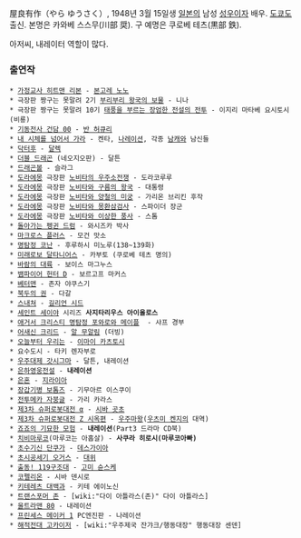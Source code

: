 屋良有作（やら ゆうさく）, 1948년 3월 15일생 [[일본]]의 남성 [[성우]]이자 배우. [[도쿄]]도 출신. 본명은 카와베 스스무(川部 奨). 구 예명은 쿠로베 테츠(黒部 鉄).

아저씨, 내레이터 역할이 많다.

=== 출연작 ===
 * [[가정교사 히트맨 리본]] - [[본고레 노노]]
 * 극장판 짱구는 못말려 2기 [[부리부리 왕국의 보물]] - 니나
 * 극장판 짱구는 못말려 10기 [[태풍을 부르는 장엄한 전설의 전투]] - 이지리 마타베 요시토시(비룡)
 * [[기동전사 건담 00]] - [[반 허큐리]]
 * [[내 시체를 넘어서 가라]] - 켄타, [[나레이션]], 각종 [[남캐]]와 남신들
 * [[닥터후]] - [[달렉]]
 * [[더블 드래곤]] (네오지오판) - 달튼
 * [[드래곤볼]] - 슬라그
 * [[도라에몽]] 극장판 [[노비타의 우주소전쟁]] - 도라코루루
 * [[도라에몽]] 극장판 [[노비타와 구름의 왕국]] - 대통령
 * [[도라에몽]] 극장판 [[노비타와 양철의 미궁]] - 가리온 브리킨 후작
 * [[도라에몽]] 극장판 [[노비타와 몽환삼검사]] - 스파이더 장군
 * [[도라에몽]] 극장판 [[노비타와 이상한 풍사]] - 스톰
 * [[돌아가는 펭귄 드럼]] - 와시즈카 박사
 * [[마크로스 플러스]] - 모건 맛소
 * [[명탐정 코난]] - 후루하시 미노루(138~139화)
 * [[미래로보 달타니어스]] - 카부토 (쿠로베 테츠 명의)
 * [[바람의 대륙]] - 보이스 마그누스
 * [[뱀파이어 헌터 D]] - 보르고프 마커스
 * [[베터맨]] - 존자 야쿠스기
 * [[북두의 권]] - 다갈
 * [[스내쳐]] - [[길리언 시드]]
 * [[세인트 세이야]] 시리즈 '''사지타리우스 아이올로스'''
 * [[애거서 크리스티 명탐정 포와로와 메이플]]  - 샤프 경부
 * [[어새신 크리드]] - [[알 무알림]] (더빙)
 * [[오늘부터 우리는]] - [[이마이 카츠토시]]
 * 요수도시 - 타키 렌자부로
 * [[우주대제 갓시그마]] - 달튼, 내레이션
 * [[은하영웅전설]] - '''내레이션'''
 * [[은혼]] - [[지라이아]]
 * [[장갑기병 보톰즈]] - 기무아르 이스쿠이
 * [[전투메카 자붕글]] - 가리 카라스
 * [[제3차 슈퍼로봇대전 α]] - [[시바 곳초]]
 * [[제3차 슈퍼로봇대전 Z 시옥편]] - [[우주마왕]]([[우츠미 켄지]]의 대역)
 * [[죠죠의 기묘한 모험]] - '''내레이션'''(Part3 드라마 CD북)
 * [[치비마루코]](마루코는 아홉살) - '''사쿠라 히로시(마루코아빠)''' 
 * [[초수기신 단쿠가]] - [[데스가이아]]
 * [[초시공세기 오거스]] - [[대위]]
 * [[출동! 119구조대]] - [[고미 슌스케]]
 * [[코펠리온]] - 시바 덴시로
 * [[키테레츠 대백과]] - 키테 에이노신
 * [[트랜스포머 존]] - [wiki:"다이 아틀라스(존)" 다이 아틀라스]
 * [[울트라맨 80]] - 내레이션
 * [[프린세스 메이커 1]] PC엔진판 - 나레이션
 * [[해적전대 고카이저]] - [wiki:"우주제국 잔갸크/행동대장" 행동대장 센덴]
 
